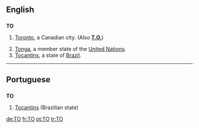 {{also|Appendix:Variations of "to"}}
==English==

==={{abbreviation}}===
'''TO'''

# {{informal}} [[Toronto]], a Canadian city. (Also '''[[T.O.]]''')
# [[Tonga]], a member state of the [[United Nations]].
# [[Tocantins]], a state of [[Brazil]].

----

==Portuguese==

==={{abbreviation}}===
'''TO'''

# [[Tocantins]] (Brazilian state)

[[de:TO]]
[[fr:TO]]
[[pt:TO]]
[[tr:TO]]